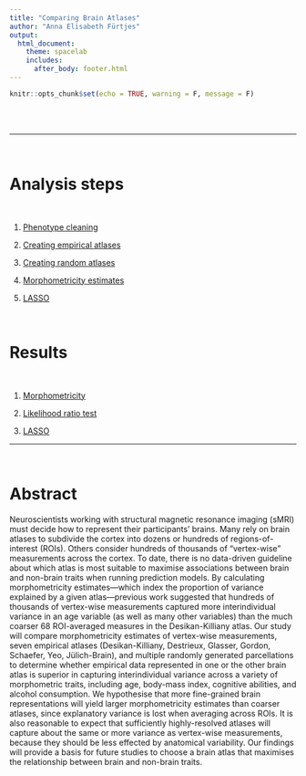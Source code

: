 ```yaml
---
title: "Comparing Brain Atlases"
author: "Anna Elisabeth Fürtjes"
output:
  html_document:
    theme: spacelab
    includes:
      after_body: footer.html 
---
```


```r
knitr::opts_chunk$set(echo = TRUE, warning = F, message = F)
```

<script>
   $(document).ready(function() {
     $head = $('#header');
     $head.prepend('<img src=\"Iterseed12345_nseed500_k6_multiQueryNAsverticesROI_out.png\" style=\"float: right;width: 150px;\"/>')
   });
</script>


<br>
<br>


***

<br>


# Analysis steps

<br>

  1. [Phenotype cleaning](Phenotype_cleaning.html)
  
  2. [Creating empirical atlases](Serious_Pipeline.html)
  
  3. [Creating random atlases](Creating_random_atlases.html)
  
  4. [Morphometricity estimates](morph_est.html)
  
  5. [LASSO]()
  

  


<br>  


# Results


<br>

  1. [Morphometricity]()
  
  2. [Likelihood ratio test]()
  
  3. [LASSO]()
  
  



***


<br>


# Abstract

Neuroscientists working with structural magnetic resonance imaging (sMRI) must decide how to represent their participants’ brains. Many rely on brain atlases to subdivide the cortex into dozens or hundreds of regions-of-interest (ROIs). Others consider hundreds of thousands of “vertex-wise” measurements across the cortex. To date, there is no data-driven guideline about which atlas is most suitable to maximise associations between brain and non-brain traits when running prediction models. By calculating morphometricity estimates—which index the proportion of variance explained by a given atlas—previous work suggested that hundreds of thousands of vertex-wise measurements captured more interindividual variance in an age variable (as well as many other variables) than the much coarser 68 ROI-averaged measures in the Desikan-Killiany atlas. Our study will compare morphometricity estimates of vertex-wise measurements, seven empirical atlases (Desikan-Killiany, Destrieux, Glasser, Gordon, Schaefer, Yeo, Jülich-Brain), and multiple randomly generated parcellations to determine whether empirical data represented in one or the other brain atlas is superior in capturing interindividual variance across a variety of morphometric traits, including age, body-mass index, cognitive abilities, and alcohol consumption. We hypothesise that more fine-grained brain representations will yield larger morphometricity estimates than coarser atlases, since explanatory variance is lost when averaging across ROIs. It is also reasonable to expect that sufficiently highly-resolved atlases will capture about the same or more variance as vertex-wise measurements, because they should be less effected by anatomical variability. Our findings will provide a basis for future studies to choose a brain atlas that maximises the relationship between brain and non-brain traits.

<br>
<br>
